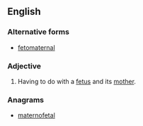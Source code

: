 ==English==

===Alternative forms===
* [[fetomaternal]]
===Adjective===
{{en-adj|-}}
# {{context|medicine}} Having to do with a [[fetus]] and its [[mother]].

===Anagrams===
* [[maternofetal#English|maternofetal]]